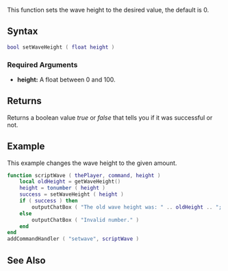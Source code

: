  
{{Server client function}}
This function sets the wave height to the desired value, the default is 0.

==Syntax==
<syntaxhighlight lang="lua">
bool setWaveHeight ( float height )
</syntaxhighlight>

===Required Arguments=== 
*'''height:''' A float between 0 and 100.

==Returns==
Returns a boolean value ''true'' or ''false'' that tells you if it was successful or not.

==Example== 
<section name="Server" class="server" show="true">
This example changes the wave height to the given amount.
<syntaxhighlight lang="lua">
function scriptWave ( thePlayer, command, height )
	local oldHeight = getWaveHeight()
	height = tonumber ( height )
	success = setWaveHeight ( height )
	if ( success ) then
		outputChatBox ( "The old wave height was: " .. oldHeight .. "; " .. getPlayerName ( thePlayer ) .. " set it to: " .. height )
	else
		outputChatBox ( "Invalid number." )
	end
end
addCommandHandler ( "setwave", scriptWave )
</syntaxhighlight>
</section>

==See Also==
{{Water functions}}
